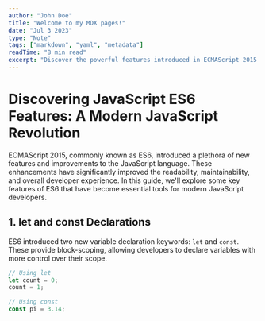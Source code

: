 ```yaml
---
author: "John Doe"
title: "Welcome to my MDX pages!"
date: "Jul 3 2023"
type: "Note"
tags: ["markdown", "yaml", "metadata"]
readTime: "8 min read"
excerpt: "Discover the powerful features introduced in ECMAScript 2015 (ES6)."
---
```


# Discovering JavaScript ES6 Features: A Modern JavaScript Revolution

ECMAScript 2015, commonly known as ES6, introduced a plethora of new features and improvements to the JavaScript language. These enhancements have significantly improved the readability, maintainability, and overall developer experience. In this guide, we'll explore some key features of ES6 that have become essential tools for modern JavaScript developers.

## 1. **let and const Declarations**

ES6 introduced two new variable declaration keywords: `let` and `const`. These provide block-scoping, allowing developers to declare variables with more control over their scope.

```javascript
// Using let
let count = 0;
count = 1;

// Using const
const pi = 3.14;
```
